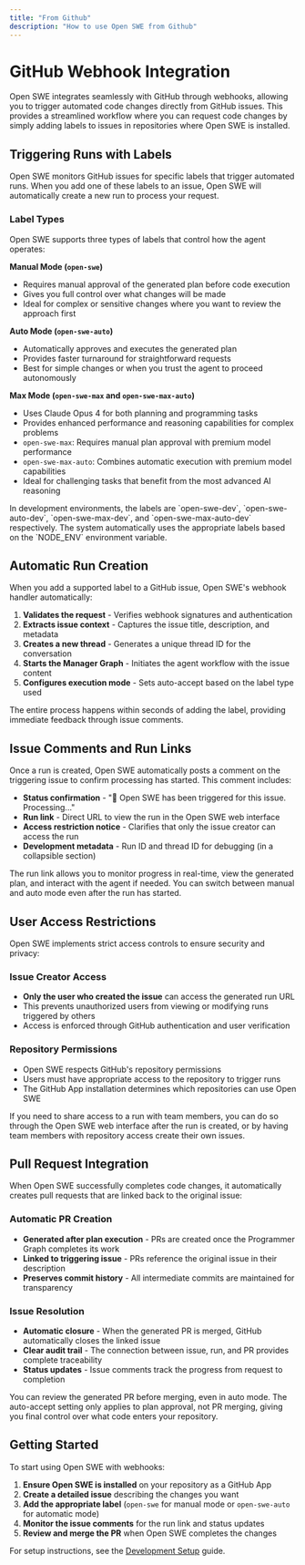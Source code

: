 ```yaml
---
title: "From Github"
description: "How to use Open SWE from Github"
---
```


# GitHub Webhook Integration

Open SWE integrates seamlessly with GitHub through webhooks, allowing you to trigger automated code changes directly from GitHub issues. This provides a streamlined workflow where you can request code changes by simply adding labels to issues in repositories where Open SWE is installed.

## Triggering Runs with Labels

Open SWE monitors GitHub issues for specific labels that trigger automated runs. When you add one of these labels to an issue, Open SWE will automatically create a new run to process your request.

### Label Types

Open SWE supports three types of labels that control how the agent operates:

**Manual Mode (`open-swe`)**

- Requires manual approval of the generated plan before code execution
- Gives you full control over what changes will be made
- Ideal for complex or sensitive changes where you want to review the approach first

**Auto Mode (`open-swe-auto`)**

- Automatically approves and executes the generated plan
- Provides faster turnaround for straightforward requests
- Best for simple changes or when you trust the agent to proceed autonomously

**Max Mode (`open-swe-max` and `open-swe-max-auto`)**

- Uses Claude Opus 4 for both planning and programming tasks
- Provides enhanced performance and reasoning capabilities for complex problems
- `open-swe-max`: Requires manual plan approval with premium model performance
- `open-swe-max-auto`: Combines automatic execution with premium model capabilities
- Ideal for challenging tasks that benefit from the most advanced AI reasoning

<Note>
  In development environments, the labels are `open-swe-dev`, `open-swe-auto-dev`,
  `open-swe-max-dev`, and `open-swe-max-auto-dev` respectively. The system 
  automatically uses the appropriate labels based on the `NODE_ENV` environment variable.
</Note>

## Automatic Run Creation

When you add a supported label to a GitHub issue, Open SWE's webhook handler automatically:

1. **Validates the request** - Verifies webhook signatures and authentication
2. **Extracts issue context** - Captures the issue title, description, and metadata
3. **Creates a new thread** - Generates a unique thread ID for the conversation
4. **Starts the Manager Graph** - Initiates the agent workflow with the issue content
5. **Configures execution mode** - Sets auto-accept based on the label type used

The entire process happens within seconds of adding the label, providing immediate feedback through issue comments.

## Issue Comments and Run Links

Once a run is created, Open SWE automatically posts a comment on the triggering issue to confirm processing has started. This comment includes:

- **Status confirmation** - "🤖 Open SWE has been triggered for this issue. Processing..."
- **Run link** - Direct URL to view the run in the Open SWE web interface
- **Access restriction notice** - Clarifies that only the issue creator can access the run
- **Development metadata** - Run ID and thread ID for debugging (in a collapsible section)

<Tip>
  The run link allows you to monitor progress in real-time, view the generated
  plan, and interact with the agent if needed. You can switch between manual and
  auto mode even after the run has started.
</Tip>

## User Access Restrictions

Open SWE implements strict access controls to ensure security and privacy:

### Issue Creator Access

- **Only the user who created the issue** can access the generated run URL
- This prevents unauthorized users from viewing or modifying runs triggered by others
- Access is enforced through GitHub authentication and user verification

### Repository Permissions

- Open SWE respects GitHub's repository permissions
- Users must have appropriate access to the repository to trigger runs
- The GitHub App installation determines which repositories can use Open SWE

<Note>
  If you need to share access to a run with team members, you can do so through
  the Open SWE web interface after the run is created, or by having team members
  with repository access create their own issues.
</Note>

## Pull Request Integration

When Open SWE successfully completes code changes, it automatically creates pull requests that are linked back to the original issue:

### Automatic PR Creation

- **Generated after plan execution** - PRs are created once the Programmer Graph completes its work
- **Linked to triggering issue** - PRs reference the original issue in their description
- **Preserves commit history** - All intermediate commits are maintained for transparency

### Issue Resolution

- **Automatic closure** - When the generated PR is merged, GitHub automatically closes the linked issue
- **Clear audit trail** - The connection between issue, run, and PR provides complete traceability
- **Status updates** - Issue comments track the progress from request to completion

<Tip>
  You can review the generated PR before merging, even in auto mode. The
  auto-accept setting only applies to plan approval, not PR merging, giving you
  final control over what code enters your repository.
</Tip>

## Getting Started

To start using Open SWE with webhooks:

1. **Ensure Open SWE is installed** on your repository as a GitHub App
2. **Create a detailed issue** describing the changes you want
3. **Add the appropriate label** (`open-swe` for manual mode or `open-swe-auto` for automatic mode)
4. **Monitor the issue comments** for the run link and status updates
5. **Review and merge the PR** when Open SWE completes the changes

For setup instructions, see the [Development Setup](/setup/development) guide.


